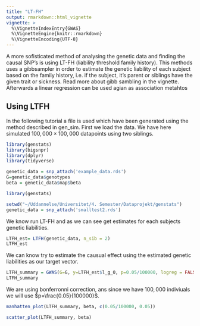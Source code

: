 ```yaml
---
title: "LT-FH"
output: rmarkdown::html_vignette
vignette: >
  %\VignetteIndexEntry{GWAS}
  %\VignetteEngine{knitr::rmarkdown}
  %\VignetteEncoding{UTF-8}
---
```


A more sofisticated method of analysing the genetic data and finding the causal SNP's is using LT-FH (liability threshold family history). This methods uses a gibbsampler in order to estimate the genetic liability of each subject based on the family history, i.e. if the subject, it's parent or siblings have the given trait or sickness. Read more about gibb sambling in the vignette. Afterwards a linear regression can be used agian as association metahtos



## Using LTFH

In the following tutorial a file is used which have been generated using the method described in gen_sim. First we load the data. We have here simulated $100,000\times100,000$ datapoints using two siblings.
```r
library(genstats)
library(bigsnpr)
library(dplyr)
library(tidyverse)

genetic_data = snp_attach('example_data.rds')
G=genetic_data$genotypes
beta = genetic_data$map$beta

```


```r
library(genstats)

setwd("~/Uddannelse/Universitet/4. Semester/Dataprojekt/genstats")
genetic_data = snp_attach('smalltest2.rds')

```

We know run LT-FH and as we can see get estimates for each subjects genetic liabilities.
```r
LTFH_est= LTFH(genetic_data, n_sib = 2)
LTFH_est
```
We can know try to estimate the causual effect using the estimated genetic liabilities as our target vector.

```r
LTFH_summary = GWAS(G=G, y=LTFH_est$l_g_0, p=0.05/100000, logreg = FALSE, ncores=3)
LTFH_summary
```

We are using bonferronni correction, ans since we have $100,000$ indiviuals we will use $p=\frac{0.05}{100000}$.

```r
manhatten_plot(LTFH_summary, beta, c(0.05/100000, 0.05))
```


```r
scatter_plot(LTFH_summary, beta)
```





